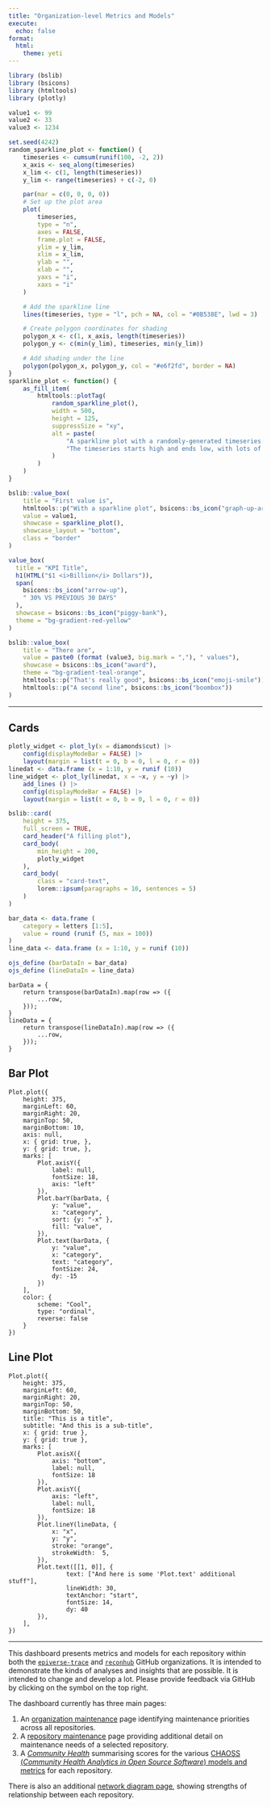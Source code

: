 ```yaml
---
title: "Organization-level Metrics and Models"
execute:
  echo: false
format:
  html:
    theme: yeti
---
```


```r
library (bslib)
library (bsicons)
library (htmltools)
library (plotly)

value1 <- 99
value2 <- 33
value3 <- 1234
```

```r
set.seed(4242)
random_sparkline_plot <- function() {
    timeseries <- cumsum(runif(100, -2, 2))
    x_axis <- seq_along(timeseries)
    x_lim <- c(1, length(timeseries))
    y_lim <- range(timeseries) + c(-2, 0)

    par(mar = c(0, 0, 0, 0))
    # Set up the plot area
    plot(
        timeseries,
        type = "n",
        axes = FALSE,
        frame.plot = FALSE,
        ylim = y_lim,
        xlim = x_lim,
        ylab = "",
        xlab = "",
        yaxs = "i",
        xaxs = "i"
    )

    # Add the sparkline line
    lines(timeseries, type = "l", pch = NA, col = "#0B538E", lwd = 3)

    # Create polygon coordinates for shading
    polygon_x <- c(1, x_axis, length(timeseries))
    polygon_y <- c(min(y_lim), timeseries, min(y_lim))

    # Add shading under the line
    polygon(polygon_x, polygon_y, col = "#e6f2fd", border = NA)
}
sparkline_plot <- function() {
    as_fill_item(
        htmltools::plotTag(
            random_sparkline_plot(),
            width = 500,
            height = 125,
            suppressSize = "xy",
            alt = paste(
                "A sparkline plot with a randomly-generated timeseries.",
                "The timeseries starts high and ends low, with lots of variation."
            )
        )
    )
}
```

:::{.grid}

::::{.g-col-12 .g-col-md-4}

```r
bslib::value_box(
    title = "First value is",
    htmltools::p("With a sparkline plot", bsicons::bs_icon("graph-up-arrow")),
    value = value1,
    showcase = sparkline_plot(),
    showcase_layout = "bottom",
    class = "border"
)
```

::::

::::{.g-col-12 .g-col-md-4}

```r
value_box(
  title = "KPI Title",
  h1(HTML("$1 <i>Billion</i> Dollars")),
  span(
    bsicons::bs_icon("arrow-up"),
    " 30% VS PREVIOUS 30 DAYS"
  ),
  showcase = bsicons::bs_icon("piggy-bank"),
  theme = "bg-gradient-red-yellow"
)
```

::::

::::{.g-col-12 .g-col-md-4}

```r
bslib::value_box(
    title = "There are",
    value = paste0 (format (value3, big.mark = ","), " values"),
    showcase = bsicons::bs_icon("award"),
    theme = "bg-gradient-teal-orange",
    htmltools::p("That's really good", bsicons::bs_icon("emoji-smile")),
    htmltools::p("A second line", bsicons::bs_icon("boombox"))
)
```

::::

:::

---

## Cards

```r
plotly_widget <- plot_ly(x = diamonds$cut) |>
    config(displayModeBar = FALSE) |>
    layout(margin = list(t = 0, b = 0, l = 0, r = 0))
linedat <- data.frame (x = 1:10, y = runif (10))
line_widget <- plot_ly(linedat, x = ~x, y = ~y) |>
    add_lines () |>
    config(displayModeBar = FALSE) |>
    layout(margin = list(t = 0, b = 0, l = 0, r = 0))
```

:::::{.grid}

::::{.g-col-12 .g-col-md-6}

```r
bslib::card(
    height = 375,
    full_screen = TRUE,
    card_header("A filling plot"),
    card_body(
        min_height = 200,
        plotly_widget
    ),
    card_body(
        class = "card-text",
        lorem::ipsum(paragraphs = 10, sentences = 5)
    )
)
```

::::

::::{.g-col-12 .g-col-md-6}

```r
bar_data <- data.frame (
    category = letters [1:5],
    value = round (runif (5, max = 100))
)
line_data <- data.frame (x = 1:10, y = runif (10))
```

```r
ojs_define (barDataIn = bar_data)
ojs_define (lineDataIn = line_data)
```

```ojs
barData = {
    return transpose(barDataIn).map(row => ({
        ...row,
    }));
}
lineData = {
    return transpose(lineDataIn).map(row => ({
        ...row,
    }));
}
```

::: {.panel-tabset}

## Bar Plot

```ojs
Plot.plot({
    height: 375,
    marginLeft: 60,
    marginRight: 20,
    marginTop: 50,
    marginBottom: 10,
    axis: null,
    x: { grid: true, },
    y: { grid: true, },
    marks: [
        Plot.axisY({
            label: null,
            fontSize: 18,
            axis: "left"
        }),
        Plot.barY(barData, {
            y: "value",
            x: "category",
            sort: {y: "-x" },
            fill: "value",
        }),
        Plot.text(barData, {
            y: "value",
            x: "category",
            text: "category",
            fontSize: 24,
            dy: -15
        })
    ],
    color: {
        scheme: "Cool",
        type: "ordinal",
        reverse: false
    }
})
```

## Line Plot

```ojs
Plot.plot({
    height: 375,
    marginLeft: 60,
    marginRight: 20,
    marginTop: 50,
    marginBottom: 50,
    title: "This is a title",
    subtitle: "And this is a sub-title",
    x: { grid: true },
    y: { grid: true },
    marks: [
        Plot.axisX({
            axis: "bottom",
            label: null,
            fontSize: 18
        }),
        Plot.axisY({
            axis: "left",
            label: null,
            fontSize: 18
        }),
        Plot.lineY(lineData, {
            x: "x",
            y: "y",
            stroke: "orange",
            strokeWidth:  5,
        }),
        Plot.text([[1, 0]], {
                text: ["And here is some 'Plot.text' additional stuff"],
                lineWidth: 30, 
                textAnchor: "start",
                fontSize: 14,
                dy: 40
        }),
    ],
})
```

:::

::::

:::::

---

This dashboard presents metrics and models for each repository within both the
[`epiverse-trace`](https://github.com/epiverse-trace) and
[`reconhub`](https://github.com/reconhub) GitHub organizations. It is intended
to demonstrate the kinds of analyses and insights that are possible. It is
intended to change and develop a lot. Please provide feedback via GitHub by
clicking on the symbol on the top right.

The dashboard currently has three main pages:

1. An [organization maintenance](./chaoss-org.html) page identifying
   maintenance priorities across all repositories.
2. A [repository maintenance](./chaoss-repo.html) page providing additional
   detail on maintenance needs of a selected repository.
3. A [*Community Health*](./models.html) summarising scores for the various
   [CHAOSS (*Community Health Analytics in Open Source Software*)
    models and
    metrics](https://chaoss.community/kb-metrics-and-metrics-models/) for each
    repository.

There is also an additional [network diagram page](./network.html), showing
strengths of relationship between each repository.

